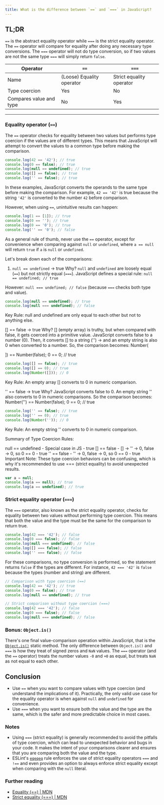 ```yaml
---
title: What is the difference between `==` and `===` in JavaScript?
---
```


## TL;DR

`==` is the abstract equality operator while `===` is the strict equality operator. The `==` operator will compare for equality after doing any necessary type conversions. The `===` operator will not do type conversion, so if two values are not the same type `===` will simply return `false`.

| Operator | `==` | `===` |
| --- | --- | --- |
| Name | (Loose) Equality operator | Strict equality operator |
| Type coercion | Yes | No |
| Compares value and type | No | Yes |

---

### Equality operator (`==`)

The `==` operator checks for equality between two values but performs type coercion if the values are of different types. This means that JavaScript will attempt to convert the values to a common type before making the comparison.

```js live
console.log(42 == '42'); // true
console.log(0 == false); // true
console.log(null == undefined); // true
console.log([] == false); // true
console.log('' == false); // true
```

In these examples, JavaScript converts the operands to the same type before making the comparison. For example, `42 == '42'` is true because the string `'42'` is converted to the number `42` before comparison.

However, when using `==`, unintuitive results can happen:

```js live
console.log(1 == [1]); // true
console.log(0 == ''); // true
console.log(0 == '0'); // true
console.log('' == '0'); // false
```

As a general rule of thumb, never use the `==` operator, except for convenience when comparing against `null` or `undefined`, where `a == null` will return `true` if `a` is `null` or `undefined`.


Let's break down each of the comparisons:

1. `null == undefined` → true
Why?
`null` and `undefined` are loosely equal (`==`) but not strictly equal (`===`).
JavaScript defines a special rule:
`null == undefined; // true`

However:
`null === undefined; // false`
(because `===` checks both type and value).

```js
console.log(null == undefined); // true
console.log(null === undefined); // false
```

Key Rule: null and undefined are only equal to each other but not to anything else.

[] == false → true Why? [] (empty array) is truthy, but when compared with false, it gets coerced into a primitive value. JavaScript converts false to a number (0). Then, it converts [] to a string ('') → and an empty string is also 0 when converted to a number. 
So, the comparison becomes:
Number(

]) == Number(false);
0 == 0; // true

```js
console.log([] == false); // true
console.log([] == 0); // true
console.log(Number([])); // 0
```

Key Rule: An empty array [] converts to 0 in numeric comparison.

'' == false → true Why? JavaScript converts false to 0. An empty string '' also converts to 0 in numeric comparisons.
So the comparison becomes: Number('') == Number(false); 0 == 0; // true

```js
console.log('' == false); // true
console.log('' == 0); // true
console.log(Number('')); // 0
```

Key Rule: An empty string '' converts to 0 in numeric comparison.

Summary of Type Coercion Rules:

null == undefined - Special case in JS - true
[] == false - [] → '' → 0, false → 0, so 0 == 0 - true
'' == false - '' → 0, false → 0, so 0 == 0 - true
Important Note: These type coercion behaviors can be confusing, which is why it's recommended to use === (strict equality) to avoid unexpected results.



```js
var a = null;
console.log(a == null); // true
console.log(a == undefined); // true
```

### Strict equality operator (`===`)

The `===` operator, also known as the strict equality operator, checks for equality between two values without performing type coercion. This means that both the value and the type must be the same for the comparison to return true.

```js live
console.log(42 === '42'); // false
console.log(0 === false); // false
console.log(null === undefined); // false
console.log([] === false); // false
console.log('' === false); // false
```

For these comparisons, no type conversion is performed, so the statement returns `false` if the types are different. For instance, `42 === '42'` is `false` because the types (number and string) are different.

```js live
// Comparison with type coercion (==)
console.log(42 == '42'); // true
console.log(0 == false); // true
console.log(null == undefined); // true

// Strict comparison without type coercion (===)
console.log(42 === '42'); // false
console.log(0 === false); // false
console.log(null === undefined); // false
```

### Bonus: `Object.is()`

There's one final value-comparison operation within JavaScript, that is the [`Object.is()`](https://developer.mozilla.org/en-US/docs/Web/JavaScript/Reference/Global_Objects/Object/is) static method. The only difference between `Object.is()` and `===` is how they treat of signed zeros and `NaN` values. The `===` operator (and the `==` operator) treats the number values `-0` and `+0` as equal, but treats `NaN` as not equal to each other.

## Conclusion

- Use `==` when you want to compare values with type coercion (and understand the implications of it). Practically, the only valid use case for the equality operator is when against `null` and `undefined` for convenience.
- Use `===` when you want to ensure both the value and the type are the same, which is the safer and more predictable choice in most cases.

### Notes

- Using `===` (strict equality) is generally recommended to avoid the pitfalls of type coercion, which can lead to unexpected behavior and bugs in your code. It makes the intent of your comparisons clearer and ensures that you are comparing both the value and the type.
- ESLint's [`eqeqeq`](https://eslint.org/docs/latest/rules/eqeqeq) rule enforces the use of strict equality operators `===` and `!==` and even provides an option to always enforce strict equality except when comparing with the `null` literal.

### Further reading

- [Equality (==) | MDN](https://developer.mozilla.org/en-US/docs/Web/JavaScript/Reference/Operators/Equality)
- [Strict equality (===) | MDN](https://developer.mozilla.org/en-US/docs/Web/JavaScript/Reference/Operators/Strict_equality)
